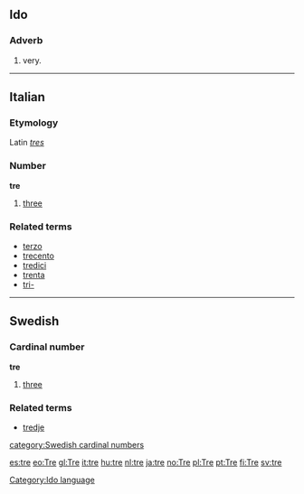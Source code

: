 ==Ido==
===Adverb===
# very.
[[Category:Ido language]]

----

==Italian==
===Etymology===
Latin ''[[tres]]''
===Number===
'''tre''' 

# [[three]]

===Related terms===
*[[terzo]]
*[[trecento]]
*[[tredici]]
*[[trenta]]
*[[tri-]]

----

==Swedish==
===Cardinal number===
'''tre'''

#[[three]]

===Related terms===
*[[tredje]]
[[category:Swedish cardinal numbers]]

[[es:tre]]
[[eo:Tre]]
[[gl:Tre]]
[[it:tre]]
[[hu:tre]]
[[nl:tre]]
[[ja:tre]]
[[no:Tre]]
[[pl:Tre]]
[[pt:Tre]]
[[fi:Tre]]
[[sv:tre]]